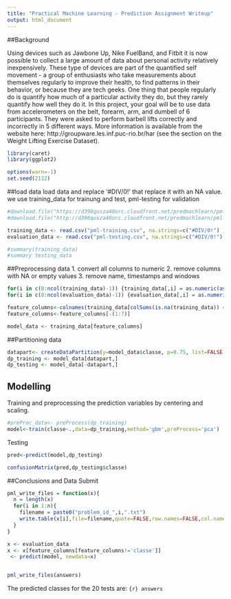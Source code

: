 ```yaml
---
title: "Practical Machine Learning - Prediction Assignment Writeup"
output: html_document
---
```




##Background

Using devices such as Jawbone Up, Nike FuelBand, and Fitbit it is now possible to collect a large amount of data about personal activity relatively inexpensively. These type of devices are part of the quantified self movement - a group of enthusiasts who take measurements about themselves regularly to improve their health, to find patterns in their behavior, or because they are tech geeks. One thing that people regularly do is quantify how much of a particular activity they do, but they rarely quantify how well they do it. In this project, your goal will be to use data from accelerometers on the belt, forearm, arm, and dumbell of 6 participants. They were asked to perform barbell lifts correctly and incorrectly in 5 different ways. More information is available from the website here: http://groupware.les.inf.puc-rio.br/har (see the section on the Weight Lifting Exercise Dataset). 

```r
library(caret)
library(ggplot2)

options(warn=-1)
set.seed(2112)
```

##load data
load data and replace '#DIV/0!' that  replace it with an NA value.
we use training_data for trainung and test, pml-testing for validation
```r
#download.file("https://d396qusza40orc.cloudfront.net/predmachlearn/pml-training.csv", destfile = "./pml-training.csv")
#download.file("http://d396qusza40orc.cloudfront.net/predmachlearn/pml-testing.csv", destfile = "./pml-testing.csv")

training_data <- read.csv("pml-training.csv", na.strings=c("#DIV/0!") )
evaluation_data <- read.csv("pml-testing.csv", na.strings=c("#DIV/0!") )

#summary(training_data)
#summary testing_data

```

##Preprocessing data
1. convert all columns to numeric
2. remove columns with NA or empty values
3. remove name, timestamps and windows
```r

for(i in c(8:ncol(training_data)-1)) {training_data[,i] = as.numeric(as.character(training_data[,i]))}
for(i in c(8:ncol(evaluation_data)-1)) {evaluation_data[,i] = as.numeric(as.character(evaluation_data[,i]))}

feature_columns<-colnames(training_data[colSums(is.na(training_data)) == 0])
feature_columns<-feature_columns[-(1:7)]

model_data <- training_data[feature_columns]

```

##Partitioning data
```r
datapart<- createDataPartition(y=model_data$classe, p=0.75, list=FALSE )
dp_training <- model_data[datapart,]
dp_testing <- model_data[-datapart,]
```

## Modelling
Training and preprocessing the prediction variables by centering and scaling.
```r
#preProc_data<- preProcess(dp_training)
model<-train(classe~.,data=dp_training,method='gbm',preProcess='pca')

```

Testing
```r
pred<-predict(model,dp_testing)

confusionMatrix(pred,dp_testing$classe)

```




##Conclusions and  Data Submit

```r

pml_write_files = function(x){
  n = length(x)
  for(i in 1:n){
    filename = paste0("problem_id_",i,".txt")
    write.table(x[i],file=filename,quote=FALSE,row.names=FALSE,col.names=FALSE)
  }
}

x <- evaluation_data
x <- x[feature_columns[feature_columns!='classe']]
 <- predict(model, newdata=x)


pml_write_files(answers)

```

The predicted classes for the 20 tests are: ```{r} answers ```
